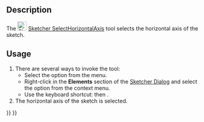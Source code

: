 <languages/>
<translate>

<!--T:8-->
{{Docnav
|[[Sketcher_SelectOrigin|Select Origin]]
|[[Sketcher_SelectVerticalAxis|Select Vertical Axis]]
|[[Sketcher_Workbench|Sketcher]]
|IconL=Sketcher_SelectOrigin.svg
|IconR=Sketcher_SelectVerticalAxis.svg
|IconC=Workbench_Sketcher.svg
}}

<!--T:1-->
{{GuiCommand
|Name=Sketcher SelectHorizontalAxis
|MenuLocation=Sketch → Sketcher Tools → Select Horizontal Axis
|Workbenches=[[Sketcher_Workbench|Sketcher]]
|Shortcut={{KEY|Z}} {{KEY|H}}
|Version=0.15
}}

==Description== <!--T:2-->

<!--T:5-->
The [[Image:Sketcher_SelectHorizontalAxis.svg|24px]] [[Sketcher_SelectHorizontalAxis|Sketcher SelectHorizontalAxis]] tool selects the horizontal axis of the sketch.

==Usage== <!--T:3-->

<!--T:6-->
# There are several ways to invoke the tool:
#* Select the {{MenuCommand|Sketch → Sketcher Tools → [[File:Sketcher_SelectHorizontalAxis.svg|16px]] Select Horizontal Axis}} option from the menu.
#* Right-click in the '''Elements''' section of the [[Sketcher_Dialog|Sketcher Dialog]] and select the {{MenuCommand|[[Image:Sketcher_SelectHorizontalAxis.svg|16px]] Select Horizontal Axis}} option from the context menu.
#* Use the keyboard shortcut: {{KEY|Z}} then {{KEY|H}}.
# The horizontal axis of the sketch is selected.


<!--T:9-->
{{Docnav
|[[Sketcher_SelectOrigin|Select Origin]]
|[[Sketcher_SelectVerticalAxis|Select Vertical Axis]]
|[[Sketcher_Workbench|Sketcher]]
|IconL=Sketcher_SelectOrigin.svg
|IconR=Sketcher_SelectVerticalAxis.svg
|IconC=Workbench_Sketcher.svg
}}

</translate>
{{Sketcher_Tools_navi{{#translation:}}}}
{{Userdocnavi{{#translation:}}}}